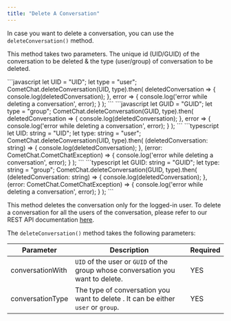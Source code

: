 ```yaml
---
title: "Delete A Conversation"
---
```




In case you want to delete a conversation, you can use the `deleteConversation()` method.

This method takes two parameters. The unique id (UID/GUID) of the conversation to be deleted & the type (user/group) of conversation to be deleted.

<Tabs>
<Tab title="JavaScript (Delete User Conversation)">
```javascript
let UID = "UID";
let type = "user";
CometChat.deleteConversation(UID, type).then(
    deletedConversation => {
        console.log(deletedConversation);
    }, error => {
        console.log('error while deleting a conversation', error);
    }
);
```

</Tab>

<Tab title="JavaScript (Delete Group Conversation)">
```javascript
let GUID = "GUID";
let type = "group";
CometChat.deleteConversation(GUID, type).then(
    deletedConversation => {
        console.log(deletedConversation);
    }, error => {
        console.log('error while deleting a conversation', error);
    }
);
```

</Tab>

<Tab title="Typescript (Delete User Conversation)">
```typescript
let UID: string = "UID";
let type: string = "user";
CometChat.deleteConversation(UID, type).then(
    (deletedConversation: string) => {
        console.log(deletedConversation);
    }, (error: CometChat.CometChatException) => {
        console.log('error while deleting a conversation', error);
    }
);
```

</Tab>

<Tab title="Typescript (Delete Group Conversation)">
```typescript
let GUID: string = "GUID";
let type: string = "group";
CometChat.deleteConversation(GUID, type).then(
    (deletedConversation: string) => {
        console.log(deletedConversation);
    }, (error: CometChat.CometChatException) => {
        console.log('error while deleting a conversation', error);
    }
);
```

</Tab>

</Tabs>

This method deletes the conversation only for the logged-in user. To delete a conversation for all the users of the conversation, please refer to our REST API documentation [here](https://api-explorer.cometchat.com/reference/deletes-conversation).

The `deleteConversation()` method takes the following parameters:

| Parameter        | Description                                                                       | Required |
| ---------------- | --------------------------------------------------------------------------------- | -------- |
| conversationWith | `UID` of the user or `GUID` of the group whose conversation you want to delete.   | YES      |
| conversationType | The type of conversation you want to delete . It can be either `user` or `group`. | YES      |
